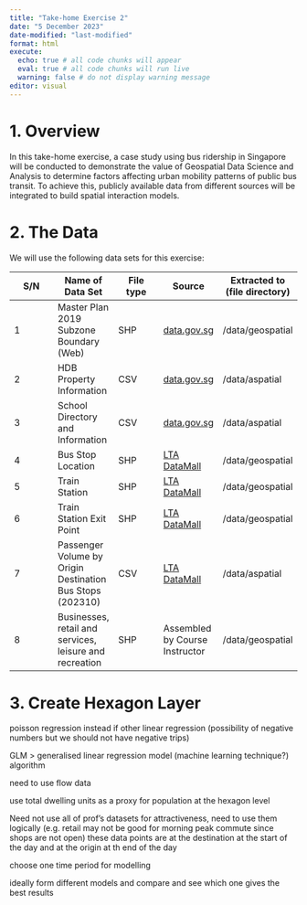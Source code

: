 ```yaml
---
title: "Take-home Exercise 2"
date: "5 December 2023"
date-modified: "last-modified"
format: html
execute: 
  echo: true # all code chunks will appear
  eval: true # all code chunks will run live
  warning: false # do not display warning message
editor: visual
---
```


# 1. Overview

In this take-home exercise, a case study using bus ridership in Singapore will be conducted to demonstrate the value of Geospatial Data Science and Analysis to determine factors affecting urban mobility patterns of public bus transit. To achieve this, publicly available data from different sources will be integrated to build spatial interaction models.

# 2. The Data

We will use the following data sets for this exercise:

| S/N | Name of Data Set                                          | File type | Source                                                                            | Extracted to (file directory) |
|---------------|---------------|---------------|---------------|---------------|
| 1   | Master Plan 2019 Subzone Boundary (Web)                   | SHP       | [data.gov.sg](https://data.gov.sg/)                                               | /data/geospatial              |
| 2   | HDB Property Information                                  | CSV       | [data.gov.sg](https://data.gov.sg/)                                               | /data/aspatial                |
| 3   | School Directory and Information                          | CSV       | [data.gov.sg](https://data.gov.sg/)                                               | /data/aspatial                |
| 4   | Bus Stop Location                                         | SHP       | [LTA DataMall](https://www.mytransport.sg/content/mytransport/home/dataMall.html) | /data/geospatial              |
| 5   | Train Station                                             | SHP       | [LTA DataMall](https://www.mytransport.sg/content/mytransport/home/dataMall.html) | /data/geospatial              |
| 6   | Train Station Exit Point                                  | SHP       | [LTA DataMall](https://www.mytransport.sg/content/mytransport/home/dataMall.html) | /data/geospatial              |
| 7   | Passenger Volume by Origin Destination Bus Stops (202310) | CSV       | [LTA DataMall](https://www.mytransport.sg/content/mytransport/home/dataMall.html) | /data/aspatial                |
| 8   | Businesses, retail and services, leisure and recreation   | SHP       | Assembled by Course Instructor                                                    | /data/geospatial              |

# 3. Create Hexagon Layer

poisson regression instead if other linear regression (possibility of negative numbers but we should not have negative trips)

GLM \> generalised linear regression model (machine learning technique?) algorithm

need to use flow data

use total dwelling units as a proxy for population at the hexagon level

Need not use all of prof's datasets for attractiveness, need to use them logically (e.g. retail may not be good for morning peak commute since shops are not open)
these data points are at the destination at the start of the day and at the origin at th end of the day

choose one time period for modelling

ideally form different models and compare and see which one gives the best results
